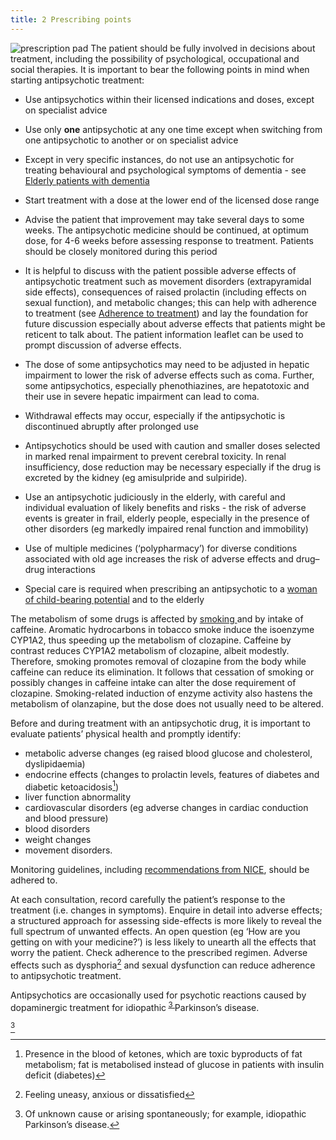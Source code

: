 ```yaml
---
title: 2 Prescribing points
---
```



![prescription pad](../../assets/con146653.jpg)
The patient should be fully involved in decisions about treatment, including the possibility of psychological, occupational and social therapies. It is important to bear the following points in mind when starting antipsychotic treatment:

* Use antipsychotics within their licensed indications and doses, except on specialist advice  
  

* Use only **one** antipsychotic at any one time except when switching from one antipsychotic to another or on specialist advice  
  

* Except in very specific instances, do not use an antipsychotic for treating behavioural and psychological symptoms of dementia - see [Elderly patients with dementia](/antipsychotics/CON155606_33)  
  

* Start treatment with a dose at the lower end of the licensed dose range  
  

* Advise the patient that improvement may take several days to some weeks. The antipsychotic medicine should be continued, at optimum dose, for 4-6 weeks before assessing response to treatment. Patients should be closely monitored during this period  
  

* It is helpful to discuss with the patient possible adverse effects of antipsychotic treatment such as movement disorders (extrapyramidal side effects), consequences of raised prolactin (including effects on sexual function), and metabolic changes; this can help with adherence to treatment (see [Adherence to treatment](/antipsychotics/CON155606_5)) and lay the foundation for future discussion especially about adverse effects that patients might be reticent to talk about. The patient information leaflet can be used to prompt discussion of adverse effects.  
  

* The dose of some antipsychotics may need to be adjusted in hepatic impairment to lower the risk of adverse effects such as coma. Further, some antipsychotics, especially phenothiazines, are hepatotoxic and their use in severe hepatic impairment can lead to coma.  
  

* Withdrawal effects may occur, especially if the antipsychotic is discontinued abruptly after prolonged use  
  

* Antipsychotics should be used with caution and smaller doses selected in marked renal impairment to prevent cerebral toxicity. In renal insufficiency, dose reduction may be necessary especially if the drug is excreted by the kidney (eg amisulpride and sulpiride).  
  

* Use an antipsychotic judiciously in the elderly, with careful and individual evaluation of likely benefits and risks - the risk of adverse events is greater in frail, elderly people, especially in the presence of other disorders (eg markedly impaired renal function and immobility)  
  

* Use of multiple medicines (‘polypharmacy’) for diverse conditions associated with old age increases the risk of adverse effects and drug–drug interactions  
  

* Special care is required when prescribing an antipsychotic to a [woman of child-bearing potential](/antipsychotics/CON155606_34) and to the elderly  
  

  
<Expander title="Did you know...">
 <p>
  The metabolism of some drugs is affected by <a href="http://www.mhra.gov.uk/Safetyinformation/DrugSafetyUpdate/CON087705">
   smoking
  </a> and by intake of caffeine. Aromatic hydrocarbons in tobacco smoke induce the isoenzyme CYP1A2, thus speeding up the metabolism of clozapine. Caffeine by contrast reduces CYP1A2 metabolism of clozapine, albeit modestly. Therefore, smoking promotes removal of clozapine from the body while caffeine can reduce its elimination. It follows that cessation of smoking or possibly changes in caffeine intake can alter the dose requirement of clozapine. Smoking-related induction of enzyme activity also hastens the metabolism of olanzapine, but the dose does not usually need to be altered.
 </p>
</Expander>





  
Before and during treatment with an antipsychotic drug, it is important to evaluate patients’ physical health and promptly identify:

* metabolic adverse changes (eg raised blood glucose and cholesterol, dyslipidaemia)
* endocrine effects (changes to prolactin levels, features of diabetes and diabetic ketoacidosis[^1])
* liver function abnormality
* cardiovascular disorders (eg adverse changes in cardiac conduction and blood pressure)
* blood disorders
* weight changes
* movement disorders.
  
Monitoring guidelines, including [recommendations from NICE](http://www.nice.org.uk/CG82), should be adhered to.

At each consultation, record carefully the patient’s response to the treatment (i.e. changes in symptoms). Enquire in detail into adverse effects; a structured approach for assessing side-effects is more likely to reveal the full spectrum of unwanted effects. An open question (eg ‘How are you getting on with your medicine?’) is less likely to unearth all the effects that worry the patient. Check adherence to the prescribed regimen. Adverse effects such as dysphoria[^2] and sexual dysfunction can reduce adherence to antipsychotic treatment.

  
<Expander title="Did you know...">
 <p>
  Antipsychotics are occasionally used for psychotic reactions caused by dopaminergic treatment for idiopathic<sup>
   <a class="footnote-ref" href="#fn-3">
    3
   </a>
  </sup> Parkinson’s disease.
 </p>
</Expander>

[^3]





[^1]: Presence in the blood of ketones, which are toxic byproducts of fat metabolism; fat is metabolised instead of glucose in patients with insulin deficit (diabetes)


[^2]: Feeling uneasy, anxious or dissatisfied


[^3]: Of unknown cause or arising spontaneously; for example, idiopathic Parkinson’s disease. 
